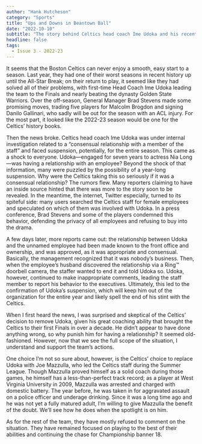 ```yaml
---
author: "Hank Hutcheson"
category: "Sports"
title: "Ups and Downs in Beantown Ball"
date: "2022-10-10"
subtitle: "The story behind Celtics head coach Ime Udoka and his recent suspension from the team."
headline: false
tags:
  - Issue 3 - 2022-23
---
```


It seems that the Boston Celtics can never enjoy a smooth, easy start to a season. Last year, they had one of their worst seasons in recent history up until the All-Star Break; on their return to play, it seemed like they had solved all of their problems, with first-time Head Coach Ime Udoka leading the team to the Finals and nearly beating the dynasty Golden State Warriors. Over the off-season, General Manager Brad Stevens made some promising moves, trading five players for Malcolm Brogdon and signing Danilo Gallinari, who sadly will be out for the season with an ACL injury. For the most part, it looked like the 2022-23 season would be one for the Celtics’ history books.

Then the news broke. Celtics head coach Ime Udoka was under internal investigation related to a “consensual relationship with a member of the staff” and faced suspension, potentially, for the entire season. This came as a shock to everyone. Udoka—engaged for seven years to actress Nia Long—was having a relationship with an employee? Beyond the shock of that information, many were puzzled by the possibility of a year-long suspension. Why were the Celtics taking this so seriously if it was a consensual relationship? The rumors flew. Many reporters claiming to have an inside source hinted that there was more to the story soon to be revealed. In the meantime, the internet, Twitter especially, turned to its spiteful side: many users searched the Celtics staff for female employees and speculated on which of them was involved with Udoka. In a press conference, Brad Stevens and some of the players condemned this behavior, defending the privacy of all employees and refusing to buy into the drama.

A few days later, more reports came out: the relationship between Udoka and the unnamed employee had been made known to the front office and ownership, and was approved, as it was appropriate and consensual. Basically, the management recognized that it was nobody’s business. Then, when the employee’s husband discovered the relationship via a Ring™ doorbell camera, the staffer wanted to end it and told Udoka so. Udoka, however, continued to make inappropriate comments, leading the staff member to report his behavior to the executives. Ultimately, this led to the confirmation of Udoka’s suspension, which will keep him out of the organization for the entire year and likely spell the end of his stint with the Celtics.

When I first heard the news, I was surprised and skeptical of the Celtics’ decision to remove Udoka, given his great coaching ability that brought the Celtics to their first Finals in over a decade. He didn’t appear to have done anything wrong, so why punish him for having a relationship? It seemed old-fashioned. However, now that we see the full scope of the situation, I understand and support the team’s actions.

One choice I’m not so sure about, however, is the Celtics’ choice to replace Udoka with Joe Mazzulla, who led the Celtics staff during the Summer League. Though Mazzulla proved himself as a solid coach during those games, he himself has a less-than-perfect track record; as a player at West Virginia University in 2009, Mazzulla was arrested and charged with domestic battery. The year before, he was taken in for aggravated assault on a police officer and underage drinking. Since it was a long time ago and he was not yet a fully matured adult, I’m willing to give Mazzulla the benefit of the doubt. We’ll see how he does when the spotlight is on him.

As for the rest of the team, they have mostly refused to comment on the situation. They have remained focused on playing to the best of their abilities and continuing the chase for Championship banner 18.
